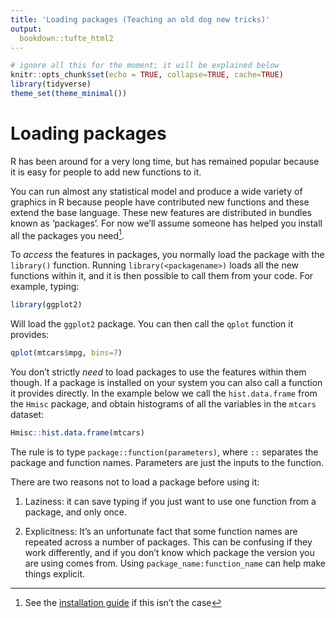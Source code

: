 ```yaml
---
title: 'Loading packages (Teaching an old dog new tricks)'
output:
  bookdown::tufte_html2
---
```


```r
# ignore all this for the moment; it will be explained below
knitr::opts_chunk$set(echo = TRUE, collapse=TRUE, cache=TRUE)
library(tidyverse)
theme_set(theme_minimal())
```


# Loading packages

R has been around for a very long time, but has remained popular because it is easy for people to add new functions to it. 

You can run almost any statistical model and produce a wide variety of graphics in R because people have contributed new functions and these extend the base language. These new features are distributed in bundles known as 'packages'. For now we'll assume someone has helped you install all the packages you need^[See the [installation guide](installation.html) if this isn't the case].

To *access* the features in packages, you normally load the package with the `library()` function. Running `library(<packagename>)` loads all the new functions within it, and it is then possible to call them from your code. For example, typing:


```r
library(ggplot2)
```

Will load the `ggplot2` package. You can then call the `qplot` function it provides:

```r
qplot(mtcars$mpg, bins=7)
```


You don't strictly *need* to load packages to use the features within them though. If a package is installed on your system you can also call a function it provides directly. In the example below we call the `hist.data.frame` from the `Hmisc` package, and obtain histograms of all the variables in the `mtcars` dataset:


```r
Hmisc::hist.data.frame(mtcars)
```


The rule is to type `package::function(parameters)`, where `::` separates the package and function names. Parameters are just the inputs to the function.


There are two reasons not to load a package before using it:

1. Laziness: it can save typing if you just want to use one function from a package, and only once.

2. Explicitness: It's an unfortunate fact that some function names are repeated across a number of packages. This can be confusing if they work differently, and if you don't know which package the version you are using comes from. Using `package_name:function_name` can help make things explicit.


